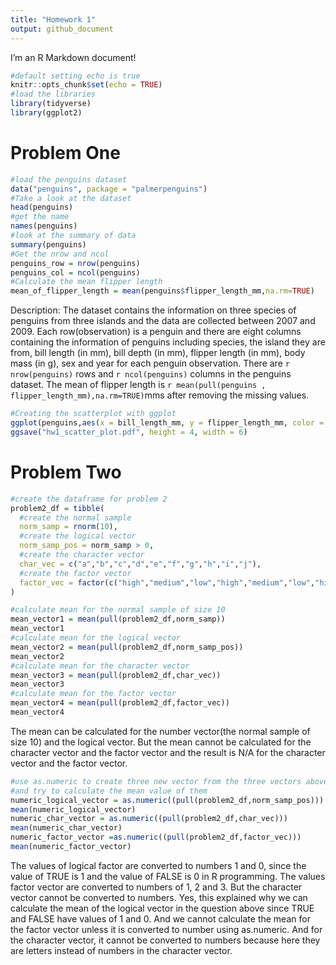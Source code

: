```yaml
---
title: "Homework 1"
output: github_document
---
```


I'm an R Markdown document! 
```r
#default setting echo is true
knitr::opts_chunk$set(echo = TRUE)
#load the libraries
library(tidyverse)
library(ggplot2)
```

# Problem One

```r
#load the penguins dataset
data("penguins", package = "palmerpenguins")
#Take a look at the dataset
head(penguins)
#get the name
names(penguins)
#look at the summary of data
summary(penguins)
#Get the nrow and ncol
penguins_row = nrow(penguins)
penguins_col = ncol(penguins)
#Calculate the mean flipper length
mean_of_flipper_length = mean(penguins$flipper_length_mm,na.rm=TRUE)
```

Description:
The dataset contains the information on three species of penguins from three islands and the data are collected between 2007 and 2009. Each row(observation) is a penguin and there are eight columns containing the information of penguins including species, the island they are from, bill length (in mm), bill depth (in mm), flipper length (in mm), body mass (in g), sex and year for each penguin observation.
There are `r nrow(penguins)` rows and `r ncol(penguins)` columns in the penguins dataset. 
The mean of flipper length is `r mean(pull(penguins , flipper_length_mm),na.rm=TRUE)`mms after removing the missing values.

```r
#Creating the scatterplot with ggplot
ggplot(penguins,aes(x = bill_length_mm, y = flipper_length_mm, color = species))+ geom_point()
ggsave("hw1_scatter_plot.pdf", height = 4, width = 6)
```
# Problem Two

```r
#create the dataframe for problem 2
problem2_df = tibble(
  #create the normal sample
  norm_samp = rnorm(10),
  #create the logical vector
  norm_samp_pos = norm_samp > 0,
  #create the character vector
  char_vec = c("a","b","c","d","e","f","g","h","i","j"),
  #create the factor vector
  factor_vec = factor(c("high","medium","low","high","medium","low","high","medium","low","high"))
)
```

```r
#calculate mean for the normal sample of size 10
mean_vector1 = mean(pull(problem2_df,norm_samp))
mean_vector1
#calculate mean for the logical vector
mean_vector2 = mean(pull(problem2_df,norm_samp_pos))
mean_vector2
#calculate mean for the character vector
mean_vector3 = mean(pull(problem2_df,char_vec))
mean_vector3
#calculate mean for the factor vector
mean_vector4 = mean(pull(problem2_df,factor_vec))
mean_vector4
```

The mean can be calculated for the number vector(the normal sample of size 10) and the logical vector. But the mean cannot be calculated for the character vector and the factor vector and the result is N/A for the character vector and the factor vector.

```r
#use as.numeric to create three new vector from the three vectors above
#and try to calculate the mean value of them
numeric_logical_vector = as.numeric((pull(problem2_df,norm_samp_pos)))
mean(numeric_logical_vector)
numeric_char_vector = as.numeric((pull(problem2_df,char_vec)))
mean(numeric_char_vector)
numeric_factor_vector =as.numeric((pull(problem2_df,factor_vec)))
mean(numeric_factor_vector)
```

The values of logical factor are converted to numbers 1 and 0, since the value of TRUE is 1 and the value of FALSE is 0 in R programming. The values factor vector are converted to numbers of 1, 2 and 3. But the character vector cannot be converted to numbers.
Yes, this explained why we can calculate the mean of the logical vector in the question above since TRUE and FALSE have values of 1 and 0. And we cannot calculate the mean for the factor vector unless it is converted to number using as.numeric. And for the character vector, it cannot be converted to numbers because here they are letters instead of numbers in the character vector.